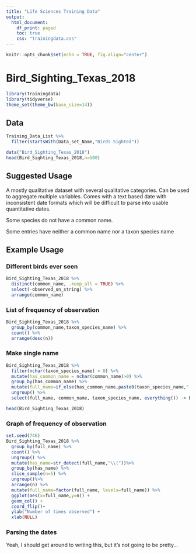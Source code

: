```yaml
---
title: "Life Sciences Training Data"
output:
  html_document:
    df_print: paged
    toc: true
    css: "trainingdata.css"
---
```


```r
knitr::opts_chunk$set(echo = TRUE, fig.align="center")
```


Bird_Sighting_Texas_2018
========================

```r
library(Trainingdata)
library(tidyverse)
theme_set(theme_bw(base_size=14))
```

Data
----
```r
Training_Data_List %>%
  filter(startsWith(Data_set_Name,"Birds Sighted"))
```

```r
data("Bird_Sighting_Texas_2018")
head(Bird_Sighting_Texas_2018,n=500)
```


Suggested Usage
---------------
A mostly qualitative dataset with several qualitative categories.  Can be used to aggregate multiple variables.  Comes with a text based date with inconsistent date formats which will be difficult to parse into usable quantitative dates.

Some species do not have a common name.

Some entries have neither a common name nor a taxon species name




Example Usage
-------------

### Different birds ever seen

```r
Bird_Sighting_Texas_2018 %>%
  distinct(common_name, .keep_all = TRUE) %>%
  select(-observed_on_string) %>%
  arrange(common_name)
```

### List of frequency of observation

```r
Bird_Sighting_Texas_2018 %>%
  group_by(common_name,taxon_species_name) %>%
  count() %>%
  arrange(desc(n))
```
### Make single name

```r
Bird_Sighting_Texas_2018 %>%
  filter(nchar(taxon_species_name) > 0) %>%
  mutate(has_common_name = nchar(common_name)>0) %>%
  group_by(has_common_name) %>%
  mutate(full_name=if_else(has_common_name,paste0(taxon_species_name," (",common_name,")"),taxon_species_name)) %>%
  ungroup() %>%
  select(full_name, common_name, taxon_species_name, everything()) -> Bird_Sighting_Texas_2018

head(Bird_Sighting_Texas_2018)
```

### Graph of frequency of observation
```r
set.seed(746)
Bird_Sighting_Texas_2018 %>%
  group_by(full_name) %>%
  count() %>%
  ungroup() %>%
  mutate(has_name=str_detect(full_name,"\\("))%>%
  group_by(has_name) %>%
  slice_sample(n=5) %>%
  ungroup()%>%
  arrange(n) %>%
  mutate(full_name=factor(full_name, levels=full_name)) %>%
  ggplot(aes(x=full_name,y=n)) +
  geom_col() +
  coord_flip()+
  ylab("Number of times observed") +
  xlab(NULL)
```

### Parsing the dates

Yeah, I should get around to writing this, but it's not going to be pretty...

